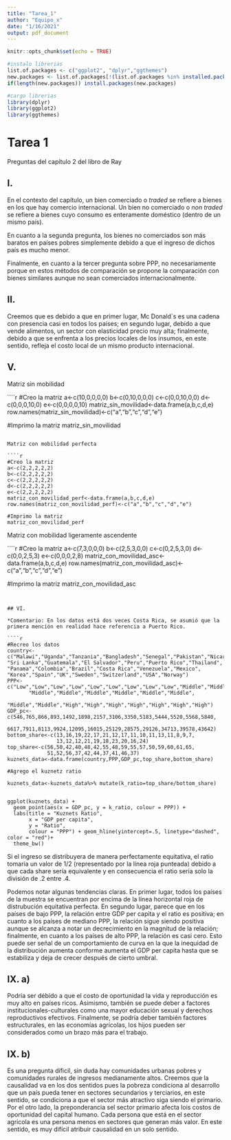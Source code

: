 ```yaml
---
title: "Tarea_1"
author: "Equipo_x"
date: "1/16/2021"
output: pdf_document
---
```


```r
knitr::opts_chunk$set(echo = TRUE)

#instalo librerias
list.of.packages <- c("ggplot2", "dplyr","ggthemes")
new.packages <- list.of.packages[!(list.of.packages %in% installed.packages()[,"Package"])]
if(length(new.packages)) install.packages(new.packages)

#cargo librerias
library(dplyr)
library(ggplot2)
library(ggthemes)
```

# Tarea 1

Preguntas del capítulo 2 del libro de Ray

## I.

En el contexto del capítulo, un bien comerciado o *traded* se refiere a bienes en los que hay comercio internacional. Un bien no comerciado o *non traded* se refiere a bienes cuyo consumo es enteramente doméstico (dentro de un mismo país). 

En cuanto a la segunda pregunta, los bienes no comerciados son más baratos en países pobres simplemente debido a que el ingreso de dichos país es mucho menor.

Finalmente, en cuanto a la tercer pregunta sobre PPP, no necesariamente porque en estos métodos de comparación se propone la comparación con bienes similares aunque no sean comerciados internacionalmente.

## II.

Creemos que es debido a que en primer lugar, Mc Donald`s es una cadena con presencia casi en todos los países; en segundo lugar, debido a que vende alimentos, un sector con elasticidad precio muy alta; finalmente, debido a que se enfrenta a los precios locales de los insumos, en este sentido, refleja el costo local de un mismo producto internacional.

## V.

Matriz sin mobilidad

````r
#Creo la matriz
a<-c(10,0,0,0,0)
b<-c(0,10,0,0,0)
c<-c(0,0,10,0,0)
d<-c(0,0,0,10,0)
e<-c(0,0,0,0,10)
matriz_sin_movilidad<-data.frame(a,b,c,d,e)
row.names(matriz_sin_movilidad)<-c("a","b","c","d","e")

#Imprimo la matriz
matriz_sin_movilidad
```

Matriz con mobilidad perfecta

````r
#Creo la matriz
a<-c(2,2,2,2,2)
b<-c(2,2,2,2,2)
c<-c(2,2,2,2,2)
d<-c(2,2,2,2,2)
e<-c(2,2,2,2,2)
matriz_con_movilidad_perf<-data.frame(a,b,c,d,e)
row.names(matriz_con_movilidad_perf)<-c("a","b","c","d","e")

#Imprimo la matriz
matriz_con_movilidad_perf
```

Matriz con mobilidad ligeramente ascendente

````r
#Creo la matriz
a<-c(7,3,0,0,0)
b<-c(2,5,3,0,0)
c<-c(0,2,5,3,0)
d<-c(0,0,2,5,3)
e<-c(0,0,0,2,8)
matriz_con_movilidad_asc<-data.frame(a,b,c,d,e)
row.names(matriz_con_movilidad_asc)<-c("a","b","c","d","e")

#Imprimo la matriz
matriz_con_movilidad_asc
```


## VI.

*Comentario: En los datos está dos veces Costa Rica, se asumió que la primera mención en realidad hace referencia a Puerto Rico.

````r
#Recreo los datos
country<-c("Malawi","Uganda","Tanzania","Bangladesh","Senegal","Pakistan","Nicaragua",
"Sri Lanka","Guatemala","El Salvador","Peru","Puerto Rico","Thailand",
"Panama","Colombia","Brazil","Costa Rica","Venezuela","Mexico",
"Korea","Spain","UK","Sweden","Switzerland","USA","Norway")
PPP<-c("Low","Low","Low","Low","Low","Low","Low","Low","Low","Middle","Middle",
       "Middle","Middle","Middle","Middle","Middle","Middle",
       "Middle","Middle","High","High","High","High","High","High","High")
GDP_pc<-c(546,765,866,893,1492,1898,2157,3106,3350,5183,5444,5520,5568,5840,
          6617,7911,8113,9924,12095,16015,25129,28575,29126,34713,39578,43642)
bottom_share<-c(13,16,19,22,17,21,12,17,11,10,11,13,11,8,9,7,
                13,12,12,21,19,18,23,20,16,24)
top_share<-c(56,50,42,40,48,42,55,48,59,55,57,50,59,60,61,65,
             51,52,56,37,42,44,37,41,46,37)
kuznets_data<-data.frame(country,PPP,GDP_pc,top_share,bottom_share)

#Agrego el kuznetz ratio

kuznets_data<-kuznets_data%>% mutate(k_ratio=top_share/bottom_share)


ggplot(kuznets_data) +
  geom_point(aes(x = GDP_pc, y = k_ratio, colour = PPP)) +
  labs(title = "Kuznets Ratio",
       x = "GDP per capita",
       y = "Ratio",
       colour = "PPP") + geom_hline(yintercept=.5, linetype="dashed", color = "red")+
  theme_bw()

```

Si el ingreso se distribuyera de manera perfectamente equitativa, el ratio tomaría un valor de 1/2 (representado por la línea roja punteada) debido a que cada share sería equivalente y en consecuencia el ratio sería solo la división de .2 entre .4.

Podemos notar algunas tendencias claras. En primer lugar, todos los países de la muestra se encuentran por encima de la línea horizontal roja de distrubución equitativa perfecta. En segundo lugar, parece que en los países de bajo PPP, la relación entre GDP per capita y el ratio es positiva; en cuanto a los países de mediano PPP, la relación sigue siendo positiva aunque se alcanza a notar un decrecimiento en la magnitud de la relación; finalmente, en cuanto a los países de alto PPP, la relación es casi cero. Esto puede ser señal de un comportamiento de curva en la que la inequidad de la distribución aumenta conforme aumenta el GDP per capita hasta que se estabiliza y deja de crecer después de cierto umbral.


## IX. a)

Podría ser débido a que el costo de oportunidad la vida y reproducción es muy alto en países ricos. Asimismo, también se puede deber a factores institucionales-culturales como una mayor educación sexual y derechos reproductivos efectivos. Finalmente, se podría deber también factores estructurales, en las economías agrícolas, los hijos pueden ser considerados como un brazo más para el trabajo.


## IX. b)

Es una pregunta díficil, sin duda hay comunidades urbanas pobres y comunidades rurales de ingresos medianamente altos. Creemos que la causalidad va en los dos sentidos pues la pobreza condiciona al desarrollo que un país pueda tener en sectores secundarios y terciarios, en este sentido, se condiciona a que el sector más atractivo siga siendo el primario. Por el otro lado, la preponderancia sel sector primario afecta lois costos de oportunidad del capital humano.  Cada persona que está en el sector agricola es una persona menos en sectores que generan más valor. En este sentido, es muy difícil atribuir causalidad en un solo sentido.



